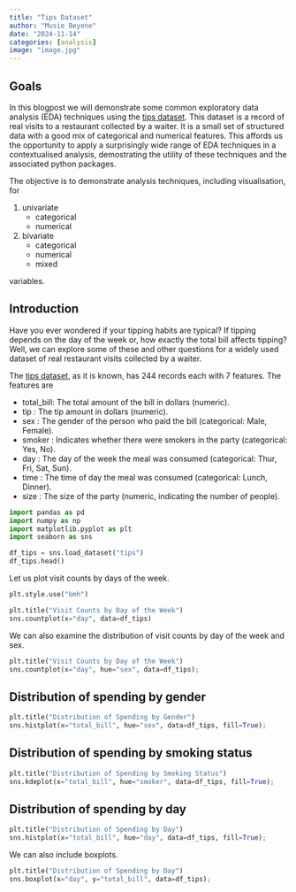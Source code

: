 ```yaml
---
title: "Tips Dataset"
author: "Musie Beyene"
date: "2024-11-14"
categories: [analysis]
image: "image.jpg"
---
```

## Goals
In this blogpost we will demonstrate some common exploratory data analysis (EDA) techniques using the [tips dataset](https://seaborn.pydata.org/generated/seaborn.load_dataset.html#seaborn.load_dataset). This dataset is a record of real visits to a restaurant collected by a waiter. It is a small set of structured data with a good mix of categorical and numerical features. This affords us the opportunity to apply a surprisingly wide range of EDA techniques in a contextualised analysis, demostrating the utility of these techniques and the associated python packages.

The objective is to demonstrate analysis techniques, including visualisation, for

1. univariate 
    - categorical 
    - numerical


2. bivariate 
    - categorical 
    - numerical 
    - mixed 

variables.


## Introduction

Have you ever wondered if your tipping habits are typical? If tipping depends on the day of the week or, how exactly the total bill affects tipping? Well, we can explore some of these and other questions for a widely used dataset of real restaurant visits collected by a waiter.

The [tips dataset](https://seaborn.pydata.org/generated/seaborn.load_dataset.html#seaborn.load_dataset), as it is known, has 244 records each with 7 features. The features are


- total_bill: The total amount of the bill in dollars (numeric).
- tip       : The tip amount in dollars (numeric).
- sex       : The gender of the person who paid the bill (categorical: Male, Female).
- smoker    : Indicates whether there were smokers in the party (categorical: Yes, No).
- day       : The day of the week the meal was consumed (categorical: Thur, Fri, Sat, Sun).
- time      : The time of day the meal was consumed (categorical: Lunch, Dinner).
- size      : The size of the party (numeric, indicating the number of people).

```python
import pandas as pd
import numpy as np
import matplotlib.pyplot as plt
import seaborn as sns

df_tips = sns.load_dataset("tips")
df_tips.head()
```




Let us plot visit counts by days of the week.

```python
plt.style.use("bmh")

plt.title("Visit Counts by Day of the Week")
sns.countplot(x="day", data=df_tips)
```

We can also examine the distribution of visit counts by day of the week and sex.
```python
plt.title("Visit Counts by Day of the Week")
sns.countplot(x="day", hue="sex", data=df_tips);
```

## Distribution of spending by gender

```python
plt.title("Distribution of Spending by Gender")
sns.histplot(x="total_bill", hue="sex", data=df_tips, fill=True);
```

## Distribution of spending by smoking status

```python
plt.title("Distribution of Spending by Smoking Status")
sns.kdeplot(x="total_bill", hue="smoker", data=df_tips, fill=True);
```

## Distribution of spending by day

```python
plt.title("Distribution of Spending by Day")
sns.histplot(x="total_bill", hue="day", data=df_tips, fill=True);
```

We can also include boxplots.

```python
plt.title("Distribution of Spending by Day")
sns.boxplot(x="day", y="total_bill", data=df_tips);
```